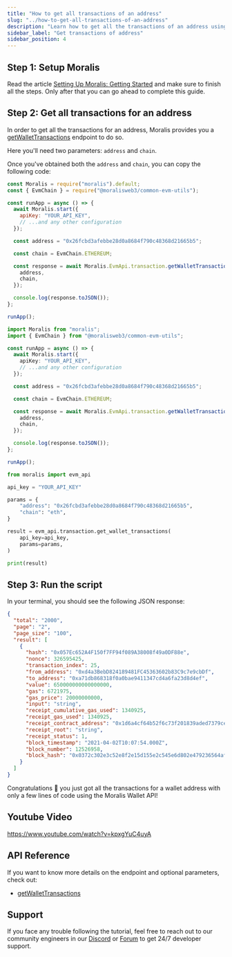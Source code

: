 ```yaml
---
title: "How to get all transactions of an address"
slug: "../how-to-get-all-transactions-of-an-address"
description: "Learn how to get all the transactions of an address using the Moralis Wallet API."
sidebar_label: "Get transactions of address"
sidebar_position: 4
---
```





## Step 1: Setup Moralis

Read the article [Setting Up Moralis: Getting Started](/web3-data-api/evm/get-your-api-key) and make sure to finish all the steps. Only after that you can go ahead to complete this guide.

## Step 2: Get all transactions for an address

In order to get all the transactions for an address, Moralis provides you a [getWalletTransactions](/web3-data-api/evm/reference/get-wallet-transactions) endpoint to do so.

Here you'll need two parameters: `address` and `chain`.

Once you've obtained both the `address` and `chain`, you can copy the following code:


<Tabs groupId="programming-language">
  <TabItem value="javascript" label="index.js (JavaScript)" default>

```javascript index.js
const Moralis = require("moralis").default;
const { EvmChain } = require("@moralisweb3/common-evm-utils");

const runApp = async () => {
  await Moralis.start({
    apiKey: "YOUR_API_KEY",
    // ...and any other configuration
  });

  const address = "0x26fcbd3afebbe28d0a8684f790c48368d21665b5";

  const chain = EvmChain.ETHEREUM;

  const response = await Moralis.EvmApi.transaction.getWalletTransactions({
    address,
    chain,
  });

  console.log(response.toJSON());
};

runApp();
```

</TabItem>
<TabItem value="typescript" label="index.ts (TypeScript)">

```typescript index.ts
import Moralis from "moralis";
import { EvmChain } from "@moralisweb3/common-evm-utils";

const runApp = async () => {
  await Moralis.start({
    apiKey: "YOUR_API_KEY",
    // ...and any other configuration
  });

  const address = "0x26fcbd3afebbe28d0a8684f790c48368d21665b5";

  const chain = EvmChain.ETHEREUM;

  const response = await Moralis.EvmApi.transaction.getWalletTransactions({
    address,
    chain,
  });

  console.log(response.toJSON());
};

runApp();
```

</TabItem>
<TabItem value="python" label="index.py (Python)">

```python index.py
from moralis import evm_api

api_key = "YOUR_API_KEY"

params = {
    "address": "0x26fcbd3afebbe28d0a8684f790c48368d21665b5",
    "chain": "eth",
}

result = evm_api.transaction.get_wallet_transactions(
    api_key=api_key,
    params=params,
)

print(result)
```

</TabItem>
</Tabs>

## Step 3: Run the script


<RunTheScript />

In your terminal, you should see the following JSON response:

```json
{
  "total": "2000",
  "page": "2",
  "page_size": "100",
  "result": [
    {
      "hash": "0x057Ec652A4F150f7FF94f089A38008f49a0DF88e",
      "nonce": 326595425,
      "transaction_index": 25,
      "from_address": "0xd4a3BebD824189481FC45363602b83C9c7e9cbDf",
      "to_address": "0xa71db868318f0a0bae9411347cd4a6fa23d8d4ef",
      "value": 650000000000000000,
      "gas": 6721975,
      "gas_price": 20000000000,
      "input": "string",
      "receipt_cumulative_gas_used": 1340925,
      "receipt_gas_used": 1340925,
      "receipt_contract_address": "0x1d6a4cf64b52f6c73f201839aded7379ce58059c",
      "receipt_root": "string",
      "receipt_status": 1,
      "block_timestamp": "2021-04-02T10:07:54.000Z",
      "block_number": 12526958,
      "block_hash": "0x0372c302e3c52e8f2e15d155e2c545e6d802e479236564af052759253b20fd86"
    }
  ]
}
```

Congratulations 🥳 you just got all the transactions for a wallet address with only a few lines of code using the Moralis Wallet API!

## Youtube Video

https://www.youtube.com/watch?v=kpxgYuC4uyA

## API Reference

If you want to know more details on the endpoint and optional parameters, check out:

<ul>
  <li><a href="/web3-data-api/evm/reference/get-wallet-transactions">getWalletTransactions</a></li>
</ul>

## Support

If you face any trouble following the tutorial, feel free to reach out to our community engineers in our [Discord](https://moralis.io/discord) or [Forum](https://forum.moralis.io) to get 24/7 developer support.
